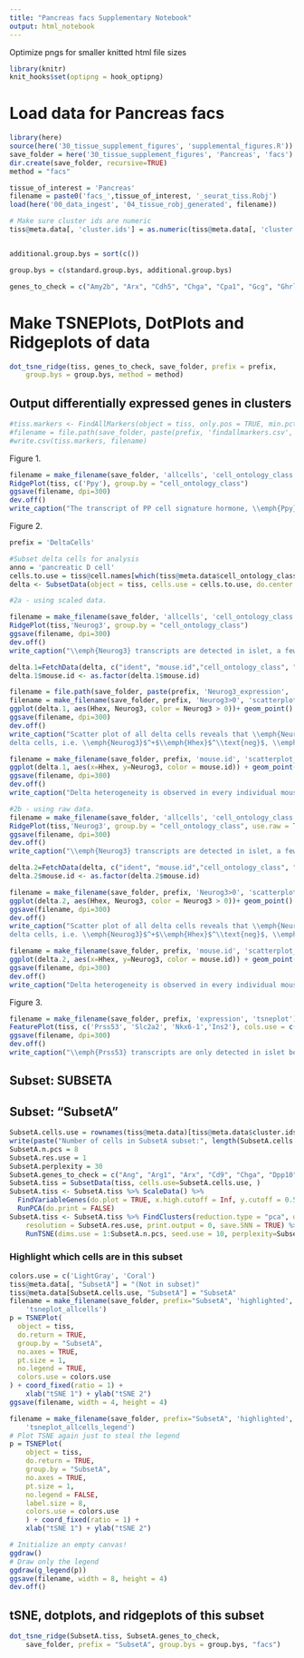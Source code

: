 ```yaml
---
title: "Pancreas facs Supplementary Notebook"
output: html_notebook
---
```




Optimize pngs for smaller knitted html file sizes
```r
library(knitr)
knit_hooks$set(optipng = hook_optipng)
```

# Load data for Pancreas facs


```r
library(here)
source(here('30_tissue_supplement_figures', 'supplemental_figures.R'))
save_folder = here('30_tissue_supplement_figures', 'Pancreas', 'facs')
dir.create(save_folder, recursive=TRUE)
method = "facs"

tissue_of_interest = 'Pancreas'
filename = paste0('facs_',tissue_of_interest, '_seurat_tiss.Robj')
load(here('00_data_ingest', '04_tissue_robj_generated', filename))

# Make sure cluster ids are numeric
tiss@meta.data[, 'cluster.ids'] = as.numeric(tiss@meta.data[, 'cluster.ids'])


additional.group.bys = sort(c())

group.bys = c(standard.group.bys, additional.group.bys)

genes_to_check = c("Amy2b", "Arx", "Cdh5", "Chga", "Cpa1", "Gcg", "Ghrl", "Hhex", "Hnf1b", "Ins1", "Ins2", "Isl1", "Kdr", "Krt19", "Mafa", "Mafb", "Neurog3", "Nkx6-1", "Pdgfra", "Pdgfrb", "Pdx1", "Pecam1", "Ppy", "Prss53", "Ptf1a", "Ptprc", "Slc2a2", "Spp1", "Sst")
```

# Make TSNEPlots, DotPlots and Ridgeplots of data

```r
dot_tsne_ridge(tiss, genes_to_check, save_folder, prefix = prefix,
    group.bys = group.bys, method = method)
```

## Output differentially expressed genes in clusters

```r
#tiss.markers <- FindAllMarkers(object = tiss, only.pos = TRUE, min.pct = 0.25, thresh.use = 0.25)
#filename = file.path(save_folder, paste(prefix, 'findallmarkers.csv', sep='_'))
#write.csv(tiss.markers, filename)
```
Figure 1.
```r
filename = make_filename(save_folder, 'allcells', 'cell_ontology_class', 'ridgeplot_scaled_Ppy')
RidgePlot(tiss, c('Ppy'), group.by = "cell_ontology_class")
ggsave(filename, dpi=300)
dev.off()
write_caption("The transcript of PP cell signature hormone, \\emph{Ppy}, is detected in delta cells at high levels.", filename)
```

Figure 2.
```r
prefix = 'DeltaCells'

#Subset delta cells for analysis
anno = 'pancreatic D cell'
cells.to.use = tiss@cell.names[which(tiss@meta.data$cell_ontology_class == anno)]
delta <- SubsetData(object = tiss, cells.use = cells.to.use, do.center = F, do.scale = F)

#2a - using scaled data.

filename = make_filename(save_folder, 'allcells', 'cell_ontology_class', 'ridgeplot_scaled_Neurog3')
RidgePlot(tiss,'Neurog3', group.by = "cell_ontology_class")
ggsave(filename, dpi=300)
dev.off()
write_caption("\\emph{Neurog3} transcripts are detected in islet, a few alpha, beta, and the majority of delta cells.", filename)

delta.1=FetchData(delta, c("ident", "mouse.id","cell_ontology_class", "mouse.sex", "plate.barcode", "subtissue", "percent.ercc", "percent.ribo","nGene", "nReads","Sst","Pdx1","Hhex","Neurog3", "Ins2", "Gcg", "Ppy","Actb","Gapdh"))
delta.1$mouse.id <- as.factor(delta.1$mouse.id)

filename = file.path(save_folder, paste(prefix, 'Neurog3_expression', 'scatterplot_scaled_Neurog3-x-Hhex'))
filename = make_filename(save_folder, prefix, 'Neurog3>0', 'scatterplot_scaled_Neurog3-x-Hhex')
ggplot(delta.1, aes(Hhex, Neurog3, color = Neurog3 > 0))+ geom_point() + geom_rug(sides="bl")
ggsave(filename, dpi=300)
dev.off()
write_caption("Scatter plot of all delta cells reveals that \\emph{Neurog3} and \\emph{Hhex} mark three distinct groups of
delta cells, i.e. \\emph{Neurog3}$^+$\\emph{Hhex}$^\\text{neg}$, \\emph{Neurog3}$^\\text{neg}$\\emph{Hhex}$^+$, and \\emph{Neurog3}$^+$\\emph{Hhex}$^+$.", filename)

filename = make_filename(save_folder, prefix, 'mouse.id', 'scatterplot_scaled_Neurog3-x-Hhex')
ggplot(delta.1, aes(x=Hhex, y=Neurog3, color = mouse.id)) + geom_point() + geom_rug(sides = "bl")
ggsave(filename, dpi=300)
dev.off()
write_caption("Delta heterogeneity is observed in every individual mouse.", filename)

#2b - using raw data.
filename = make_filename(save_folder, 'allcells', 'cell_ontology_class', 'ridgeplot_raw_Neurog3')
RidgePlot(tiss,'Neurog3', group.by = "cell_ontology_class", use.raw = TRUE)
ggsave(filename, dpi=300)
dev.off()
write_caption("\\emph{Neurog3} transcripts are detected in islet, a few alpha, beta, and the majority of delta cells.", filename)

delta.2=FetchData(delta, c("ident", "mouse.id","cell_ontology_class", "mouse.sex", "plate.barcode", "subtissue", "percent.ercc", "percent.ribo", "nGene", "nReads", "Sst", "Pdx1", "Hhex", "Neurog3", "Ins2", "Gcg", "Ppy", "Actb", "Gapdh"), use.raw = TRUE)
delta.2$mouse.id <- as.factor(delta.2$mouse.id)

filename = make_filename(save_folder, prefix, 'Neurog3>0', 'scatterplot_raw_Neurog3-x-Hhex')
ggplot(delta.2, aes(Hhex, Neurog3, color = Neurog3 > 0))+ geom_point() + geom_rug(sides="bl")
ggsave(filename, dpi=300)
dev.off()
write_caption("Scatter plot of all delta cells reveals that \\emph{Neurog3} and \\emph{Hhex} mark three distinct groups of
delta cells, i.e. \\emph{Neurog3}$^+$\\emph{Hhex}$^\\text{neg}$, \\emph{Neurog3}$^\\text{neg}$\\emph{Hhex}$^+$, and \\emph{Neurog3}$^+$\\emph{Hhex}$^+$.", filename)

filename = make_filename(save_folder, prefix, 'mouse.id', 'scatterplot_raw_Neurog3-x-Hhex')
ggplot(delta.2, aes(x=Hhex, y=Neurog3, color = mouse.id)) + geom_point() + geom_rug(sides = "bl")
ggsave(filename, dpi=300)
dev.off()
write_caption("Delta heterogeneity is observed in every individual mouse.", filename)
```

Figure 3.
```r
filename = make_filename(save_folder, prefix, 'expression', 'tsneplot')
FeaturePlot(tiss, c('Prss53', 'Slc2a2', 'Nkx6-1','Ins2'), cols.use = c("grey","blue"))
ggsave(filename, dpi=300)
dev.off()
write_caption("\\emph{Prss53} transcripts are only detected in islet beta cells.", filename)
```

## Subset: SUBSETA

## Subset: "SubsetA"
```r
SubsetA.cells.use = rownames(tiss@meta.data)[tiss@meta.data$cluster.ids == c(1,2,5)]
write(paste("Number of cells in SubsetA subset:", length(SubsetA.cells.use)), stderr())
SubsetA.n.pcs = 8
SubsetA.res.use = 1
SubsetA.perplexity = 30
SubsetA.genes_to_check = c("Ang", "Arg1", "Arx", "Cd9", "Chga", "Dpp10", "Folr1", "Gcg", "Gfra3", "Ghrl", "Hhex", "Irx1", "Isl1", "Mafb", "Pdx1", "Ppy", "Slc38a5", "Spp1", "Sst", "Tspan8", "Vsig1")
SubsetA.tiss = SubsetData(tiss, cells.use=SubsetA.cells.use, )
SubsetA.tiss <- SubsetA.tiss %>% ScaleData() %>% 
  FindVariableGenes(do.plot = TRUE, x.high.cutoff = Inf, y.cutoff = 0.5) %>%
  RunPCA(do.print = FALSE)
SubsetA.tiss <- SubsetA.tiss %>% FindClusters(reduction.type = "pca", dims.use = 1:SubsetA.n.pcs, 
    resolution = SubsetA.res.use, print.output = 0, save.SNN = TRUE) %>%
    RunTSNE(dims.use = 1:SubsetA.n.pcs, seed.use = 10, perplexity=SubsetA.perplexity)

```

### Highlight which cells are in this subset
```r
colors.use = c('LightGray', 'Coral')
tiss@meta.data[, "SubsetA"] = "(Not in subset)"
tiss@meta.data[SubsetA.cells.use, "SubsetA"] = "SubsetA" 
filename = make_filename(save_folder, prefix="SubsetA", 'highlighted', 
    'tsneplot_allcells')
p = TSNEPlot(
  object = tiss,
  do.return = TRUE,
  group.by = "SubsetA",
  no.axes = TRUE,
  pt.size = 1,
  no.legend = TRUE,
  colors.use = colors.use
) + coord_fixed(ratio = 1) +
    xlab("tSNE 1") + ylab("tSNE 2")
ggsave(filename, width = 4, height = 4)

filename = make_filename(save_folder, prefix="SubsetA", 'highlighted', 
    'tsneplot_allcells_legend')
# Plot TSNE again just to steal the legend
p = TSNEPlot(
    object = tiss,
    do.return = TRUE,
    group.by = "SubsetA",
    no.axes = TRUE,
    pt.size = 1,
    no.legend = FALSE,
    label.size = 8,
    colors.use = colors.use
    ) + coord_fixed(ratio = 1) +
    xlab("tSNE 1") + ylab("tSNE 2")

# Initialize an empty canvas!
ggdraw()
# Draw only the legend
ggdraw(g_legend(p))
ggsave(filename, width = 8, height = 4)
dev.off()

```
## tSNE, dotplots, and ridgeplots of this subset
```r
dot_tsne_ridge(SubsetA.tiss, SubsetA.genes_to_check,
    save_folder, prefix = "SubsetA", group.bys = group.bys, "facs")

```
